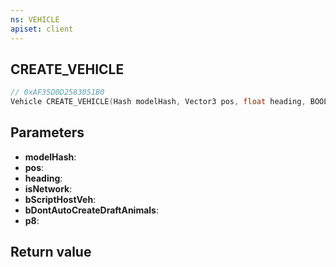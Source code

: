 ```yaml
---
ns: VEHICLE
apiset: client
---
```

## CREATE_VEHICLE

```c
// 0xAF35D0D2583051B0
Vehicle CREATE_VEHICLE(Hash modelHash, Vector3 pos, float heading, BOOL isNetwork, BOOL bScriptHostVeh, BOOL bDontAutoCreateDraftAnimals, BOOL p8);
```


## Parameters
* **modelHash**:
* **pos**:
* **heading**:
* **isNetwork**:
* **bScriptHostVeh**:
* **bDontAutoCreateDraftAnimals**:
* **p8**:

## Return value